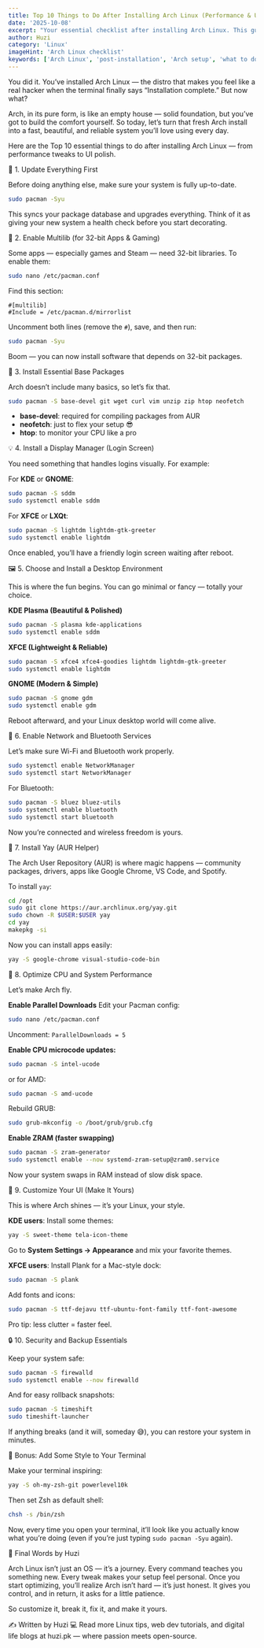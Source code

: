 ```yaml
---
title: Top 10 Things to Do After Installing Arch Linux (Performance & UI Setup)
date: '2025-10-08'
excerpt: "Your essential checklist after installing Arch Linux. This guide covers the top 10 things to do, including enabling multilib, installing an AUR helper, optimizing performance, and customizing your UI."
author: Huzi
category: 'Linux'
imageHint: 'Arch Linux checklist'
keywords: ['Arch Linux', 'post-installation', 'Arch setup', 'what to do after install', 'AUR helper', 'performance tweaks', 'UI customization']
---
```

You did it. You’ve installed Arch Linux — the distro that makes you feel like a real hacker when the terminal finally says “Installation complete.”
But now what?

Arch, in its pure form, is like an empty house — solid foundation, but you’ve got to build the comfort yourself.
So today, let’s turn that fresh Arch install into a fast, beautiful, and reliable system you’ll love using every day.

Here are the Top 10 essential things to do after installing Arch Linux — from performance tweaks to UI polish.

🧰 1. Update Everything First

Before doing anything else, make sure your system is fully up-to-date.
```bash
sudo pacman -Syu
```
This syncs your package database and upgrades everything.
Think of it as giving your new system a health check before you start decorating.

🧩 2. Enable Multilib (for 32-bit Apps & Gaming)

Some apps — especially games and Steam — need 32-bit libraries.
To enable them:
```bash
sudo nano /etc/pacman.conf
```
Find this section:
```
#[multilib]
#Include = /etc/pacman.d/mirrorlist
```
Uncomment both lines (remove the `#`), save, and then run:
```bash
sudo pacman -Syu
```
Boom — you can now install software that depends on 32-bit packages.

🧠 3. Install Essential Base Packages

Arch doesn’t include many basics, so let’s fix that.
```bash
sudo pacman -S base-devel git wget curl vim unzip zip htop neofetch
```
*   **base-devel**: required for compiling packages from AUR
*   **neofetch**: just to flex your setup 😎
*   **htop**: to monitor your CPU like a pro

💡 4. Install a Display Manager (Login Screen)

You need something that handles logins visually. For example:

For **KDE** or **GNOME**:
```bash
sudo pacman -S sddm
sudo systemctl enable sddm
```
For **XFCE** or **LXQt**:
```bash
sudo pacman -S lightdm lightdm-gtk-greeter
sudo systemctl enable lightdm
```
Once enabled, you’ll have a friendly login screen waiting after reboot.

🖼️ 5. Choose and Install a Desktop Environment

This is where the fun begins. You can go minimal or fancy — totally your choice.

**KDE Plasma (Beautiful & Polished)**
```bash
sudo pacman -S plasma kde-applications
sudo systemctl enable sddm
```
**XFCE (Lightweight & Reliable)**
```bash
sudo pacman -S xfce4 xfce4-goodies lightdm lightdm-gtk-greeter
sudo systemctl enable lightdm
```
**GNOME (Modern & Simple)**
```bash
sudo pacman -S gnome gdm
sudo systemctl enable gdm
```
Reboot afterward, and your Linux desktop world will come alive.

🧭 6. Enable Network and Bluetooth Services

Let’s make sure Wi-Fi and Bluetooth work properly.
```bash
sudo systemctl enable NetworkManager
sudo systemctl start NetworkManager
```
For Bluetooth:
```bash
sudo pacman -S bluez bluez-utils
sudo systemctl enable bluetooth
sudo systemctl start bluetooth
```
Now you’re connected and wireless freedom is yours.

🚀 7. Install Yay (AUR Helper)

The Arch User Repository (AUR) is where magic happens — community packages, drivers, apps like Google Chrome, VS Code, and Spotify.

To install `yay`:
```bash
cd /opt
sudo git clone https://aur.archlinux.org/yay.git
sudo chown -R $USER:$USER yay
cd yay
makepkg -si
```
Now you can install apps easily:
```bash
yay -S google-chrome visual-studio-code-bin
```

🧠 8. Optimize CPU and System Performance

Let’s make Arch fly.

**Enable Parallel Downloads**
Edit your Pacman config:
```bash
sudo nano /etc/pacman.conf
```
Uncomment:
`ParallelDownloads = 5`

**Enable CPU microcode updates:**
```bash
sudo pacman -S intel-ucode
```
or for AMD:
```bash
sudo pacman -S amd-ucode
```
Rebuild GRUB:
```bash
sudo grub-mkconfig -o /boot/grub/grub.cfg
```
**Enable ZRAM (faster swapping)**
```bash
sudo pacman -S zram-generator
sudo systemctl enable --now systemd-zram-setup@zram0.service
```
Now your system swaps in RAM instead of slow disk space.

🎨 9. Customize Your UI (Make It Yours)

This is where Arch shines — it’s your Linux, your style.

**KDE users**:
Install some themes:
```bash
yay -S sweet-theme tela-icon-theme
```
Go to **System Settings → Appearance** and mix your favorite themes.

**XFCE users**:
Install Plank for a Mac-style dock:
```bash
sudo pacman -S plank
```
Add fonts and icons:
```bash
sudo pacman -S ttf-dejavu ttf-ubuntu-font-family ttf-font-awesome
```
Pro tip: less clutter = faster feel.

🔒 10. Security and Backup Essentials

Keep your system safe:
```bash
sudo pacman -S firewalld
sudo systemctl enable --now firewalld
```
And for easy rollback snapshots:
```bash
sudo pacman -S timeshift
sudo timeshift-launcher
```
If anything breaks (and it will, someday 😅), you can restore your system in minutes.

🌟 Bonus: Add Some Style to Your Terminal

Make your terminal inspiring:
```bash
yay -S oh-my-zsh-git powerlevel10k
```
Then set Zsh as default shell:
```bash
chsh -s /bin/zsh
```
Now, every time you open your terminal, it’ll look like you actually know what you’re doing (even if you’re just typing `sudo pacman -Syu` again).

💬 Final Words by Huzi

Arch Linux isn’t just an OS — it’s a journey.
Every command teaches you something new. Every tweak makes your setup feel personal.
Once you start optimizing, you’ll realize Arch isn’t hard — it’s just honest. It gives you control, and in return, it asks for a little patience.

So customize it, break it, fix it, and make it yours.

✍️ Written by Huzi
💻 Read more Linux tips, web dev tutorials, and digital life blogs at huzi.pk — where passion meets open-source.
